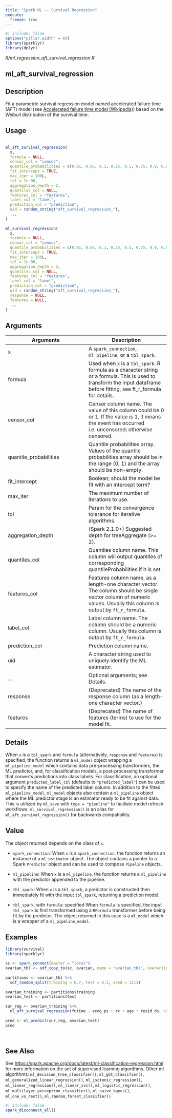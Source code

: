 ```yaml
---
title: "Spark ML -- Survival Regression"
execute:
  freeze: true
---
```


```r
#| include: false
options("pillar.width" = 60)
library(sparklyr) 
library(dplyr)
```

*R/ml_regression_aft_survival_regression.R*

## ml_aft_survival_regression

## Description
 Fit a parametric survival regression model named accelerated failure time (AFT) model (see [Accelerated failure time model (Wikipedia)](https://en.wikipedia.org/wiki/Accelerated_failure_time_model)) based on the Weibull distribution of the survival time. 


## Usage
```r
 
ml_aft_survival_regression( 
  x, 
  formula = NULL, 
  censor_col = "censor", 
  quantile_probabilities = c(0.01, 0.05, 0.1, 0.25, 0.5, 0.75, 0.9, 0.95, 0.99), 
  fit_intercept = TRUE, 
  max_iter = 100L, 
  tol = 1e-06, 
  aggregation_depth = 2, 
  quantiles_col = NULL, 
  features_col = "features", 
  label_col = "label", 
  prediction_col = "prediction", 
  uid = random_string("aft_survival_regression_"), 
  ... 
) 
 
ml_survival_regression( 
  x, 
  formula = NULL, 
  censor_col = "censor", 
  quantile_probabilities = c(0.01, 0.05, 0.1, 0.25, 0.5, 0.75, 0.9, 0.95, 0.99), 
  fit_intercept = TRUE, 
  max_iter = 100L, 
  tol = 1e-06, 
  aggregation_depth = 2, 
  quantiles_col = NULL, 
  features_col = "features", 
  label_col = "label", 
  prediction_col = "prediction", 
  uid = random_string("aft_survival_regression_"), 
  response = NULL, 
  features = NULL, 
  ... 
) 
```

## Arguments
|Arguments|Description|
|---|---|
| x | A `spark_connection`, `ml_pipeline`, or a `tbl_spark`. |
| formula | Used when `x` is a `tbl_spark`. R formula as a character string or a formula. This is used to transform the input dataframe before fitting, see ft_r_formula for details. |
| censor_col | Censor column name. The value of this column could be 0 or 1. If the value is 1, it means the event has occurred i.e. uncensored; otherwise censored. |
| quantile_probabilities | Quantile probabilities array. Values of the quantile probabilities array should be in the range (0, 1) and the array should be non-empty. |
| fit_intercept | Boolean; should the model be fit with an intercept term? |
| max_iter | The maximum number of iterations to use. |
| tol | Param for the convergence tolerance for iterative algorithms. |
| aggregation_depth | (Spark 2.1.0+) Suggested depth for treeAggregate (>= 2). |
| quantiles_col | Quantiles column name. This column will output quantiles of corresponding quantileProbabilities if it is set. |
| features_col | Features column name, as a length-one character vector. The column should be single vector column of numeric values. Usually this column is output by `ft_r_formula`. |
| label_col | Label column name. The column should be a numeric column. Usually this column is output by `ft_r_formula`. |
| prediction_col | Prediction column name. |
| uid | A character string used to uniquely identify the ML estimator. |
| ... | Optional arguments; see Details. |
| response | (Deprecated) The name of the response column (as a length-one character vector.) |
| features | (Deprecated) The name of features (terms) to use for the model fit. |

## Details
 When `x` is a `tbl_spark` and `formula` (alternatively, `response` and `features`) is specified, the function returns a `ml_model` object wrapping a `ml_pipeline_model` which contains data pre-processing transformers, the ML predictor, and, for classification models, a post-processing transformer that converts predictions into class labels. For classification, an optional argument `predicted_label_col` (defaults to `"predicted_label"`) can be used to specify the name of the predicted label column. In addition to the fitted `ml_pipeline_model`, `ml_model` objects also contain a `ml_pipeline` object where the ML predictor stage is an estimator ready to be fit against data. This is utilized by `ml_save` with `type = "pipeline"` to faciliate model refresh workflows.  `ml_survival_regression()` is an alias for `ml_aft_survival_regression()` for backwards compatibility. 


## Value

 The object returned depends on the class of `x`.     

- `spark_connection`: When `x` is a `spark_connection`, the function returns an instance of a `ml_estimator` object. The object contains a pointer to   a Spark `Predictor` object and can be used to compose   `Pipeline` objects.    

- `ml_pipeline`: When `x` is a `ml_pipeline`, the function returns a `ml_pipeline` with   the predictor appended to the pipeline.    

- `tbl_spark`: When `x` is a `tbl_spark`, a predictor is constructed then   immediately fit with the input `tbl_spark`, returning a prediction model.    

- `tbl_spark`, with `formula`: specified When `formula`     is specified, the input `tbl_spark` is first transformed using a     `RFormula` transformer before being fit by     the predictor. The object returned in this case is a `ml_model` which is a     wrapper of a `ml_pipeline_model`. 

 


## Examples
```r
 
 
library(survival) 
library(sparklyr) 
 
sc <- spark_connect(master = "local") 
ovarian_tbl <- sdf_copy_to(sc, ovarian, name = "ovarian_tbl", overwrite = TRUE) 
 
partitions <- ovarian_tbl %>% 
  sdf_random_split(training = 0.7, test = 0.3, seed = 1111) 
 
ovarian_training <- partitions$training 
ovarian_test <- partitions$test 
 
sur_reg <- ovarian_training %>% 
  ml_aft_survival_regression(futime ~ ecog_ps + rx + age + resid_ds, censor_col = "fustat") 
 
pred <- ml_predict(sur_reg, ovarian_test) 
pred 
 
 
```

## See Also
 See [https://spark.apache.org/docs/latest/ml-classification-regression.html](https://spark.apache.org/docs/latest/ml-classification-regression.html) for   more information on the set of supervised learning algorithms.  Other ml algorithms:  `ml_decision_tree_classifier()`, `ml_gbt_classifier()`, `ml_generalized_linear_regression()`, `ml_isotonic_regression()`, `ml_linear_regression()`, `ml_linear_svc()`, `ml_logistic_regression()`, `ml_multilayer_perceptron_classifier()`, `ml_naive_bayes()`, `ml_one_vs_rest()`, `ml_random_forest_classifier()` 


```r
#| include: false
spark_disconnect_all()
```
